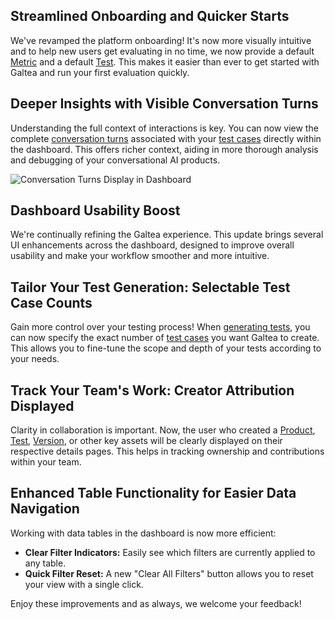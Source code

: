 <Update label="2025-05-19" description="Platform Upgrades: Easier Onboarding, Improved UI & Finer Control">

## Streamlined Onboarding and Quicker Starts

We've revamped the platform onboarding! It's now more visually intuitive and to help new users get evaluating in no time, we now provide a default [Metric](/concepts/metric) and a default [Test](/concepts/product/test). This makes it easier than ever to get started with Galtea and run your first evaluation quickly.

## Deeper Insights with Visible Conversation Turns

Understanding the full context of interactions is key. You can now view the complete [conversation turns](/sdk/tutorials/evaluating-conversations) associated with your [test cases](/concepts/product/test/case) directly within the dashboard. This offers richer context, aiding in more thorough analysis and debugging of your conversational AI products.

<Frame>
    <img src="/images/changelog/2025-05-19_conversation_turns_display.png" alt="Conversation Turns Display in Dashboard" />
</Frame>

## Dashboard Usability Boost

We're continually refining the Galtea experience. This update brings several UI enhancements across the dashboard, designed to improve overall usability and make your workflow smoother and more intuitive.

## Tailor Your Test Generation: Selectable Test Case Counts

Gain more control over your testing process! When [generating tests](/sdk/api/test/create), you can now specify the exact number of [test cases](/concepts/product/test/case) you want Galtea to create. This allows you to fine-tune the scope and depth of your tests according to your needs.

## Track Your Team's Work: Creator Attribution Displayed

Clarity in collaboration is important. Now, the user who created a [Product](/concepts/product), [Test](/concepts/product/test), [Version](/concepts/product/version), or other key assets will be clearly displayed on their respective details pages. This helps in tracking ownership and contributions within your team.

## Enhanced Table Functionality for Easier Data Navigation

Working with data tables in the dashboard is now more efficient:
- **Clear Filter Indicators:** Easily see which filters are currently applied to any table.
- **Quick Filter Reset:** A new "Clear All Filters" button allows you to reset your view with a single click.

Enjoy these improvements and as always, we welcome your feedback!
</Update>